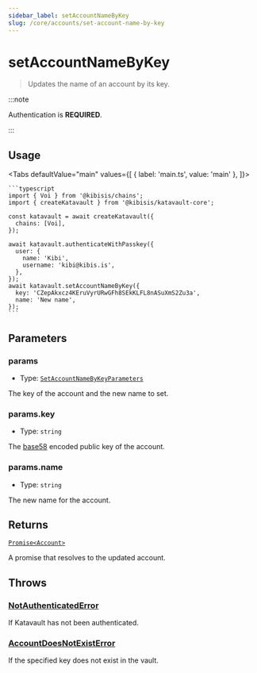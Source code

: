 ```yaml
---
sidebar_label: setAccountNameByKey
slug: /core/accounts/set-account-name-by-key
---
```



<!-- components -->

<!-- constants -->

# setAccountNameByKey

> Updates the name of an account by its key.

:::note

Authentication is **REQUIRED**.

:::

<SectionBreak />

## Usage

<Tabs
  defaultValue="main"
  values={[
    { label: 'main.ts', value: 'main' },
  ]}>
  <TabItem value="main">

    ```typescript
    import { Voi } from '@kibisis/chains';
    import { createKatavault } from '@kibisis/katavault-core';

    const katavault = await createKatavault({
      chains: [Voi],
    });

    await katavault.authenticateWithPasskey({
      user: {
        name: 'Kibi',
        username: 'kibi@kibis.is',
      },
    });
    await katavault.setAccountNameByKey({
      key: 'CZepAkxcz4KEruVyrURwGFh8SEkKLFL8nASuXmS2Zu3a',
      name: 'New name',
    });
    ```

  </TabItem>
</Tabs>

<SectionBreak />

## Parameters

### params

* Type: [`SetAccountNameByKeyParameters`](04-glossary/02-types.mdx#setaccountnamebykeyparameters)

The key of the account and the new name to set.

### params.key

* Type: `string`

The <a href={BASE_58_SPECIFICATION_URL} rel="noopener noreferrer" target="_blank">base58</a> encoded public key of the account.

### params.name

* Type: `string`

The new name for the account.

<SectionBreak />

## Returns

[`Promise<Account>`](04-glossary/02-types.mdx#account)

A promise that resolves to the updated account.

<SectionBreak />

## Throws

### [NotAuthenticatedError](04-glossary/03-errors.mdx#notauthenticatederror)

If Katavault has not been authenticated.

### [AccountDoesNotExistError](04-glossary/03-errors.mdx#accountdoesnotexisterror)

If the specified key does not exist in the vault.
